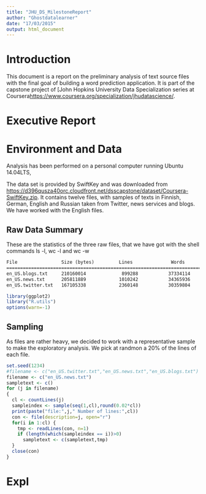 ```yaml
---
title: "JHU_DS_MilestoneReport"
author: "Ghostdatalearner"
date: "17/03/2015"
output: html_document
---
```


# Introduction
This document is a report on the preliminary analysis of text source files with the final goal of building a word prediction application. It is part of the capstone project of [John Hopkins University Data Specialization series at Coursera<https://www.coursera.org/specialization/jhudatascience/>. 

# Executive Report

# Environment and Data
Analysis has been performed on a personal computer running Ubuntu 14.04LTS,

The data set is provided by SwiftKey and was downloaded from <https://d396qusza40orc.cloudfront.net/dsscapstone/dataset/Coursera-SwiftKey.zip>. It contains twelve files, with samples of texts in Finnish, German, English and Russian taken from Twitter, news services and blogs. We have worked with the English files.

## Raw Data Summary
These are the statistics of the three raw files, that we have got with the shell commands ls -l,  wc -l and wc -w

```html
File                Size (bytes)         Lines              Words
=======================================================================
en_US.blogs.txt     210160014             899288           37334114
en_US.news.txt      205811889            1010242           34365936
en_US.twitter.txt   167105338            2360148           30359804

```


```r
library(ggplot2)
library("R.utils")
options(warn=-1)
```

## Sampling
As files are rather heavy, we decided to work with a representative sample to make the exploratory analysis. We pick at randmon a 20% of the lines of each file.

```r
set.seed(1234)
#filename <- c("en_US.twitter.txt","en_US.news.txt","en_US.blogs.txt")
filename <- c("en_US.news.txt")
sampletext <- c()
for (j in filename)
{
  cl <- countLines(j)
  sampleindex <- sample(seq(1,cl),round(0.02*cl))
  print(paste("file:",j," Number of lines:",cl))
  con <- file(description=j, open="r")
  for(i in 1:cl) {
    tmp <- readLines(con, n=1)
    if (length(which(sampleindex == i))>0)
      sampletext <- c(sampletext,tmp)   
  }
  close(con)
}
```


# Expl


